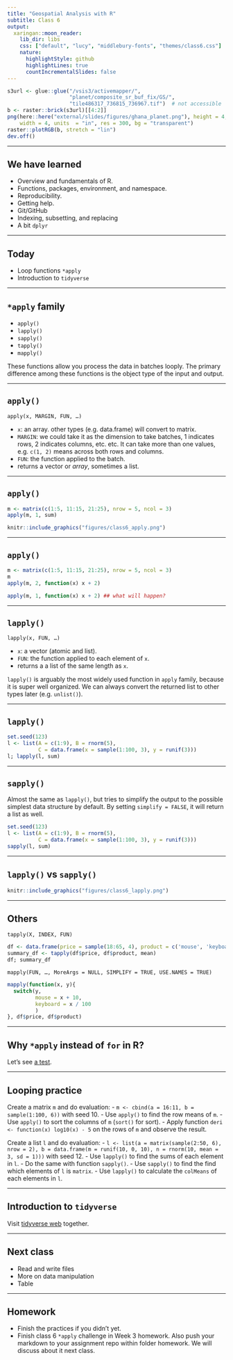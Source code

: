 ```yaml
---
title: "Geospatial Analysis with R"
subtitle: Class 6
output:
  xaringan::moon_reader:
    lib_dir: libs
    css: ["default", "lucy", "middlebury-fonts", "themes/class6.css"]
    nature:
      highlightStyle: github
      highlightLines: true
      countIncrementalSlides: false
---
```


```r
s3url <- glue::glue("/vsis3/activemapper/",
                    "planet/composite_sr_buf_fix/GS/",
                    "tile486317_736815_736967.tif")  # not accessible
b <- raster::brick(s3url)[[4:2]]
png(here::here("external/slides/figures/ghana_planet.png"), height = 4, 
    width = 4, units  = "in", res = 300, bg = "transparent")
raster::plotRGB(b, stretch = "lin")
dev.off()
```

---

## We have learned

- Overview and fundamentals of R.
- Functions, packages, environment, and namespace.
- Reproducibility.
- Getting help.
- Git/GitHub
- Indexing, subsetting, and replacing
- A bit `dplyr`

---

## Today

- Loop functions `*apply`
- Introduction to `tidyverse`

---

## `*apply` family

- `apply()`
- `lapply()`
- `sapply()`
- `tapply()`
- `mapply()`

These functions allow you process the data in batches looply. The primary difference among these functions is the object type of the input and output.

---

## `apply()`

`apply(x, MARGIN, FUN, …)`

- `x`: an array. other types (e.g. data.frame) will convert to matrix.
- `MARGIN`: we could take it as the dimension to take batches, 1 indicates rows, 2 indicates columns, etc. etc. It can take more than one values, e.g. `c(1, 2)` means across both rows and columns.
- `FUN`: the function applied to the batch.
- returns a vector or *array*, sometimes a list.

---

## `apply()`

```r
m <- matrix(c(1:5, 11:15, 21:25), nrow = 5, ncol = 3)
apply(m, 1, sum)
```

```r
knitr::include_graphics("figures/class6_apply.png")
```

---

## `apply()`

```r
m <- matrix(c(1:5, 11:15, 21:25), nrow = 5, ncol = 3)
m
apply(m, 2, function(x) x + 2)

apply(m, 1, function(x) x + 2) ## what will happen?
```

---

## `lapply()`

`lapply(x, FUN, …)`

- `x`: a vector (atomic and list).
- `FUN`: the function applied to each element of `x`.
- returns a a list of the same length as `x`.

`lapply()` is arguably the most widely used function in `apply` family, because it is super well organized. We can always convert the returned list to other types later (e.g. `unlist()`).

---

## `lapply()`

```r
set.seed(123)
l <- list(A = c(1:9), B = rnorm(5), 
          C = data.frame(x = sample(1:100, 3), y = runif(3)))
l; lapply(l, sum)
```

---

## `sapply()`

Almost the same as `lapply()`, but tries to simplify the output to the possible simplest data structure by default. By setting `simplify = FALSE`, it will return a list as well.

```r
set.seed(123)
l <- list(A = c(1:9), B = rnorm(5), 
          C = data.frame(x = sample(1:100, 3), y = runif(3)))
sapply(l, sum)
```

---

## `lapply()` vs  `sapply()`

```r
knitr::include_graphics("figures/class6_lapply.png")
```

---

## Others

`tapply(X, INDEX, FUN)`

```r
df <- data.frame(price = sample(18:65, 4), product = c('mouse', 'keyboard'))
summary_df <- tapply(df$price, df$product, mean)
df; summary_df
```

`mapply(FUN, …, MoreArgs = NULL, SIMPLIFY = TRUE, USE.NAMES = TRUE)`

```r
mapply(function(x, y){
  switch(y,
         mouse = x + 10,
         keyboard = x / 100
         )
}, df$price, df$product)
```

---

## Why `*apply` instead of `for` in R?

Let's see [a test](https://chart-studio.plotly.com/~dkisler/1/?share_key=SkMmss3R0Ogjf3D17vf489#/).

---

## Looping practice

Create a matrix `m` and do evaluation:
  - `m <- cbind(a = 16:11, b = sample(1:100, 6))` with seed 10.
  - Use `apply()` to find the row means of `m`.
  - Use `apply()` to sort the columns of `m` (`sort()` for sort).
  - Apply function `deri <- function(x) log10(x) - 5` on the rows of `m` and observe the result.

Create a list `l` and do evaluation:
  - `l <- list(a = matrix(sample(2:50, 6), nrow = 2), b = data.frame(m = runif(10, 0, 10), n = rnorm(10, mean = 3, sd = 1)))` with seed 12.
  - Use `lapply()` to find the sums of each element in `l`.
  - Do the same with function `sapply()`.
  - Use `sapply()` to find the find which elements of `l` is `matrix`.
  - Use `lapply()` to calculate the `colMeans` of each elements in `l`.  

---

## Introduction to `tidyverse`

Visit [tidyverse web](https://www.tidyverse.org/packages/) together.

---

## Next class

- Read and write files
- More on data manipulation
- Table

---

## Homework

- Finish the practices if you didn't yet.
- Finish class 6 `*apply` challenge in Week 3 homework. Also push your markdown to your assignment repo within folder homework. We will discuss about it next class.
